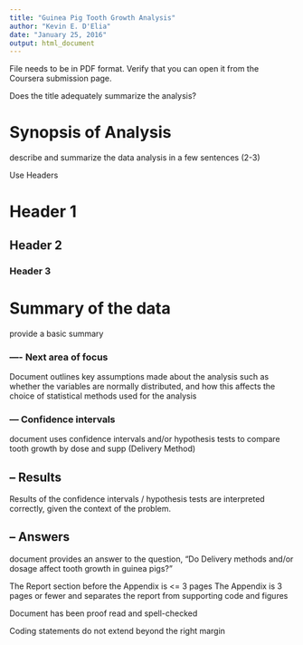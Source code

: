 ```yaml
---
title: "Guinea Pig Tooth Growth Analysis"
author: "Kevin E. D'Elia"
date: "January 25, 2016"
output: html_document
---
```


File needs to be in PDF format.
Verify that you can open it from the Coursera submission page.

Does the title adequately summarize the analysis?

# Synopsis of Analysis
describe and summarize the data analysis in a few sentences (2-3)

Use Headers

# Header 1

## Header 2

### Header 3

# Summary of the data
provide a basic summary

### ---- Next area of focus
Document outlines key assumptions made about the analysis such as whether the variables are normally distributed, and how this affects the choice of statistical methods used for the analysis

### --- Confidence intervals
document uses confidence intervals and/or hypothesis tests to compare tooth growth by dose and supp (Delivery Method)

##  -- Results
Results of the confidence intervals / hypothesis tests are interpreted correctly, given the context of the problem.

## -- Answers
document provides an answer to the question, "Do Delivery methods and/or dosage affect tooth growth in guinea pigs?"

The Report section before the Appendix is <= 3 pages
The Appendix is 3 pages or fewer and separates the report from supporting code and figures

Document has been proof read and spell-checked

Coding statements do not extend beyond the right margin


